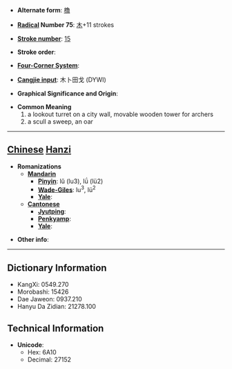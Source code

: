 * '''Alternate form''': [[櫓]]

* '''[[Wiktionary:Chinese radical index| Radical]] Number 75''': [[Wiktionary:Chinese radical index 木|木]]+11 strokes

* '''[[Wiktionary:Chinese total strokes index|Stroke number]]''': [[Wiktionary:Chinese total strokes index 15|15]]

* '''Stroke order''': 

* '''[[Wiktionary:Chinese four corner index|Four-Corner System]]''': 

* '''[[Wiktionary:Chinese Cangjie index|Cangjie input]]''': 木卜田戈 (DYWI)

* '''Graphical Significance and Origin''': 

* '''Common Meaning'''
*#a lookout turret on a city wall, movable wooden tower for archers
*# a scull a sweep, an oar


----

== [[Chinese]] [[Hanzi]] ==

* '''Romanizations'''
** '''[[Mandarin]]'''
*** '''[[Pinyin]]''': lǔ (lu3), lǘ (lü2)
*** '''[[Wade-Giles]]''': lu<sup>3</sup>, lü<sup>2</sup>
*** '''[[Yale]]''': 
** '''[[Cantonese]]'''
*** '''[[Jyutping]]''':
*** '''[[Penkyamp]]''': 
*** '''[[Yale]]''': 

* '''Other info''': 

----

== Dictionary Information ==

* KangXi: 0549.270
* Morobashi: 15426
* Dae Jaweon: 0937.210
* Hanyu Da Zidian: 21278.100

== Technical Information ==

* '''Unicode''':
** Hex: 6A10
** Decimal: 27152